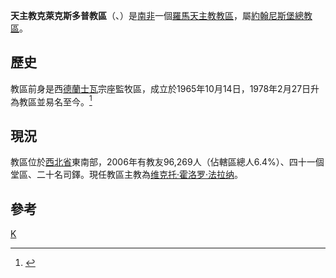 {{Infobox Roman Catholic diocese
|Roman Catholic Diocese of = 天主教克萊克斯多普教區
|Latin name of diocese = Dioecesis Klerkpolitana
|image = 
|caption = 
|location = [[南非|南非]]
|territory = 西北省東南部
|population = 96,269
|rite = 拉丁禮
|patron = [[聖伯多祿|聖伯多祿]]、[[聖保祿|聖保祿]]
|province = 約翰尼斯堡
|established = 1965年
|cathedral = 贖世主主教座堂
|副主教座堂 =
|leadership = 主教
|website = [http://www.kldio.co.za/ 官方網頁]
|教宗= 
|metropolitan =
|ordinary = 维克托·霍洛罗·法拉纳
|coadjutor bishop = 
|emeritus = 
}}
'''天主教克萊克斯多普教區'''（{{lang-la|Dioecesis Klerkpolitana}}、{{lang-en|Roman Catholic Diocese of Klerksdorp}}）是[[南非|南非]]一個[[羅馬天主教|羅馬天主教]][[教區|教區]]，屬[[天主教約翰內斯堡總教區|約翰尼斯堡總教區]]。
==歷史==
教區前身是西[[德蘭士瓦|德蘭士瓦]]宗座監牧區，成立於1965年10月14日，1978年2月27日升為教區並易名至今。<ref>{{cite journal
|journal=[[宗座公報|宗座公報]]
|publisher=梵蒂岡出版社
|date=1978年
|volume=70
|title=''Rerum catholicarum''
|page=277
|url=http://www.vatican.va/archive/aas/documents/AAS%2070%20%5B1978%5D%20-%20ocr.pdf
|access-date=2014-02-03
|archive-date=2013-03-03
|archive-url=https://web.archive.org/web/20130303053607/http://www.vatican.va/archive/aas/documents/AAS%2070%20%5B1978%5D%20-%20ocr.pdf
|dead-url=no
}}</ref>

==現況==
教區位於[[西北省_(南非)|西北省]]東南部，2006年有教友96,269人（佔轄區總人6.4%）、四十一個堂區、二十名司鐸。現任教區主教為[[维克托·霍洛罗·法拉纳|维克托·霍洛罗·法拉纳]]。

==參考==
{{reflist}}

{{南非天主教教區}}
[[Category:南非天主教教區|K]]